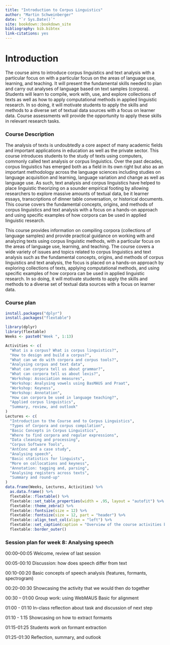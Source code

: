 ```yaml
--- 
title: "Introduction to Corpus Linguistics"
author: "Martin Schweinberger"
date: "`r Sys.Date()`"
site: bookdown::bookdown_site
bibliography: bib.bibtex
link-citations: yes
---
```


# Introduction

The course aims to introduce corpus linguistics and text analysis with a particular focus on with a particular focus on the areas of language use, learning, and teaching. It will present the fundamental skills needed to plan and carry out analyses of language based on text samples (corpora). Students will learn to compile, work with, use, and explore collections of texts as well as how to apply computational methods in applied linguistic research. In so doing, it will motivate students to apply the skills and methods to a diverse set of textual data sources with a focus on learner data. Course assessments will provide the opportunity to apply these skills in relevant research tasks.

### Course Description {-}

The analysis of texts is undoubtedly a core aspect of many academic fields and important applications in education as well as the private sector. This course introduces students to the study of texts using computers, commonly called text analysis or corpus linguistics. Over the past decades, corpus linguistics has emerged both as a field in its own right but also as an important methodology across the language sciences including studies on language acquisition and learning, language variation and change as well as language use. As such, text analysis and corpus linguistics have helped to place linguistic theorizing on a sounder empirical footing by allowing researchers to explore massive amounts of textual data, be it learner essays, transcriptions of dinner table conversation, or historical documents. This course covers the fundamental concepts, origins, and methods of corpus linguistics and text analysis with a focus on a hands-on approach and using specific examples of how corpora can be used in applied linguistic research.

This course provides information on compiling corpora (collections of language samples) and provide practical guidance on working with and analyzing texts using corpus linguistic methods, with a particular focus on the areas of language use, learning, and teaching. The course covers a wide variety of issues and topics related to corpus linguistics and text analysis such as the fundamental concepts, origins, and methods of corpus linguistics and text analysis, the focus is placed on a hands-on approach by exploring collections of texts, applying computational methods, and using specific examples of how corpora can be used in applied linguistic research.  In so doing, it will motivate students to apply the skills and methods to a diverse set of textual data sources with a focus on learner data.


### Course plan {-}


```r
install.packages("dplyr")
install.packages("flextable")
```

```r
library(dplyr)
library(flextable)
Weeks <- paste0("Week ", 1:13)

Activities <- c(
  "What is a corpus? What is corpus linguistics?",
  "How to design and build a corpus?",
  "What can we do with corpora and corpus tools?",
  "Analysing corpus and text data",
  "What can corpora tell us about grammar?",
  "What can corpora tell us about lexis?",
  "Workshop: Association measures",
  "Workshop: Analysing vowels using BasMAUS and Praat",
  "Workshop: Keyness",
  "Workshop: Annotation",
  "How can corpora be used in language teaching?",
  "Applied corpus linguistics",
  "Summary, review, and outlook"
)
Lectures <- c(
  "Introduction to the Course and to Corpus Linguistics",
  "Types of Corpora and corpus compilation",
  "Basic Concepts in Corpus Linguistics",
  "Where to find corpora and regular expressions",
  "Data cleaning and processing",
  "Corpus Software Tools",
  "AntConc and a case study",
  "Analysing speech",
  "Basic statistics for linguists",
  "More on collocations and keyness",
  "Annotation: tagging and, parsing",
  "Analysing registers across texts",
  "Summary and round-up"
)
data.frame(Weeks, Lectures, Activities) %>%
  as.data.frame() %>%
  flextable::flextable() %>%
  flextable::set_table_properties(width = .95, layout = "autofit") %>%
  flextable::theme_zebra() %>%
  flextable::fontsize(size = 12) %>%
  flextable::fontsize(size = 12, part = "header") %>%
  flextable::align_text_col(align = "left") %>%
  flextable::set_caption(caption = "Overview of the course activities by week.")  %>%
  flextable::border_outer()
```

### Session plan for week 8: Analysing speech{-}

00:00–00:05	Welcome, review of last session

00:05-00:10 Discussion: how does speech differ from text

00:10-00:20 Basic concepts of speech analysis (features, formants, spectrogram)

00:20-00:30 Showcasing the activity that we would then do together

00:30 – 01:00	Group work: using WebMAUS Basic for alignment

01:00 - 01:10 In-class reflection about task and discussion of next step

01:10 - 1:15 Showcasing on how to extract formants

01:15-01:25 Students work on formant extraction

01:25-01:30 Reflection, summary, and outlook




